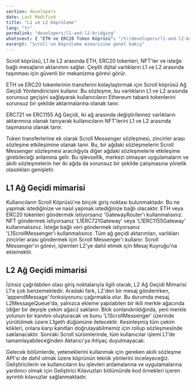```yaml
---
section: developers
date: Last Modified
title: "L1 ve L2 Köprüleme"
lang: "tr"
permalink: "developers/l1-and-l2-bridging"
whatsnext: { "ETH ve ERC20 Token Köprüsü": "/tr/developers/l1-and-l2-bridge/eth-and-erc20-token-bridge/" }
excerpt: "Scroll'un Köprüleme mimarisine genel bakış"
---
```



Scroll köprüsü, L1 ile L2 arasında ETH, ERC20 tokenleri, NFT'ler ve isteğe bağlı mesajların aktarımını sağlar. Çeşitli dijital varlıkların L1 ve L2 arasında taşınması için güvenli bir mekanizma görevi görür.

ETH ve ERC20 tokenlerinin transferini kolaylaştırmak için Scroll köprüsü Ağ Geçidi Yönlendiricisini kullanır. Bu sözleşme, bu varlıkların L1 ve L2 arasında sorunsuz geçişini sağlayarak kullanıcıların Ethereum tabanlı tokenlerini sorunsuz bir şekilde aktarmalarına olanak tanır.

ERC721 ve ERC1155 Ağ Geçidi, iki ağ arasında değiştirilemez varlıkların aktarımına olanak tanıyarak kullanıcıların NFT'lerini L1 ve L2 arasında taşımasına olanak tanır.

Token transferlerine ek olarak Scroll Messenger sözleşmesi, zincirler arası sözleşme etkileşimine olanak tanır. Bu, bir ağdaki sözleşmelerin Scroll Messenger sözleşmesi aracılığıyla diğer ağdaki sözleşmelerle etkileşime girebileceği anlamına gelir. Bu işlevsellik, merkezi olmayan uygulamaların ve akıllı sözleşmelerin her iki ağda da sorunsuz bir şekilde çalışmasına yönelik olasılıkları genişletir.

## L1 Ağ Geçidi mimarisi


<ClickToZoom src={L1GatewayWHITE} />

Kullanıcıların Scroll Köprüsü'ne birçok giriş noktası bulunmaktadır. Bu ne yapmak istediğinize ve nasıl yapmak istediğinize bağlı olacaktır. ETH veya ERC20 tokenleri göndermek istiyorsanız 'GatewayRouter'ı kullanmalısınız. NFT göndermek istiyorsanız 'L1ERC721Gateway' veya 'L1ERC1155Gateway' kullanmalısınız. İsteğe bağlı veri göndermek istiyorsanız 'L1ScrollMessenger'ı kullanmalısınız. Tüm ağ geçidi aktarımları, varlıkları zincirler arası göndermek için Scroll Messenger'ı kullanır. Scroll Messenger'ın görevi, işlemleri L2'ye dahil etmek için Mesaj Kuyruğu'na eklemektir.

## L2 Ağ Geçidi mimarisi

<ClickToZoom src={withdrawWHITE} />

İzinsiz çağrılabilen olası giriş noktalarıyla ilgili olarak, L2 Ağ Geçidi Mimarisi L1'e çok benzemektedir. Aradaki fark, L2'den bir mesaj gönderirken, ‘appendMessage’ fonksiyonunu çağırmakla olur. Bu durumda mesaj, L2MessageQueue'da, yalnızca ekleme yapılabilen bir ikili merkle ağacında (diğer bir deyişle çekim ağacı) saklanır. Blok sonlandırıldığında, yeni merkle yolunun bir kanıtını oluşturacak ve bunu 'L1ScrollMessenger' üzerinde yürütülmek üzere L1geth düğümüne iletecektir. Kesinleşmiş tüm çekim kökleri, onlara karşı kanıtları doğrulayabilmemiz için rollup sözleşmesinde saklanacaktır. Sonraki Scroll sürümlerinde, tüm kullanıcılar işlemi L1'de tamamlayabileceğinden Aktarıcı'ya ihtiyaç duyulmayacak.

Gelecek bölümlerde, yeteneklerini kullanmak için gereken akıllı sözleşme API'si de dahil olmak üzere köprünün teknik yönlerini inceleyeceğiz. Geliştiricilerin ve kullanıcıların bu işlevleri anlamalarına ve uygulamalarına yardımcı olmak için Geliştirici Kılavuzları bölümünde kod örnekleri içeren ayrıntılı kılavuzlar sağlanmaktadır.